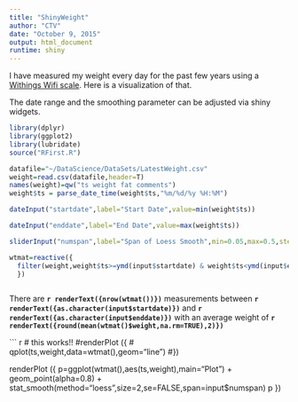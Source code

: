 ```yaml
---
title: "ShinyWeight"
author: "CTV"
date: "October 9, 2015"
output: html_document
runtime: shiny
---
```


I have measured my weight every day for the past few years using a [Withings Wifi scale](http://www.withings.com/us/en/products/smart-body-analyzer).  Here is a visualization of that.

The date range and the smoothing parameter can be adjusted via shiny widgets. 

```r
library(dplyr)
library(ggplot2)
library(lubridate)
source("RFirst.R")

datafile="~/DataScience/DataSets/LatestWeight.csv"
weight=read.csv(datafile,header=T)
names(weight)=qw("ts weight fat comments")
weight$ts = parse_date_time(weight$ts,"%m/%d/%y %H:%M")

dateInput("startdate",label="Start Date",value=min(weight$ts))

dateInput("enddate",label="End Date",value=max(weight$ts))

sliderInput("numspan",label="Span of Loess Smooth",min=0.05,max=0.5,step=0.05,value=0.25)

wtmat=reactive({
  filter(weight,weight$ts>=ymd(input$startdate) & weight$ts<ymd(input$enddate))
  })



```


There are **`r renderText({nrow(wtmat())})`** measurements between **`r renderText({as.character(input$startdate)})`** and **`r renderText({as.character(input$enddate)})`** with an average weight of  **`r renderText({round(mean(wtmat()$weight,na.rm=TRUE),2)})` **

``` r

# this works!! 
#renderPlot ({
#  qplot(ts,weight,data=wtmat(),geom="line")
#})

renderPlot ({
  p=ggplot(wtmat(),aes(ts,weight),main="Plot") + 
    geom_point(alpha=0.8) + 
    stat_smooth(method="loess",size=2,se=FALSE,span=input$numspan) 
  p
})




